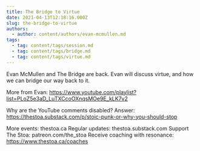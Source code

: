 ```yaml
---
title: The Bridge to Virtue
date: 2021-04-13T12:18:16.000Z
slug: the-bridge-to-virtue
authors:
  - author: content/authors/evan-mcmullen.md
tags:
  - tag: content/tags/session.md
  - tag: content/tags/bridge.md
  - tag: content/tags/virtue.md
---
```


Evan McMullen and The Bridge are back. Evan will discuss virtue, and how we can bridge our way back to it.

More from Evan: https://www.youtube.com/playlist?list=PLoZ5e3aD_LuTXCcoOXnqsMOe9E_kLK7v2

Why are the YouTube comments disabled? Answer: https://thestoa.substack.com/p/stoic-punk-or-why-you-should-stop

More events: thestoa.ca
Regular updates: thestoa.substack.com
Support The Stoa: patreon.com/the_stoa
Receive coaching with resonance: https://www.thestoa.ca/coaches
